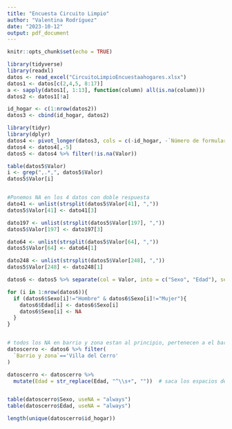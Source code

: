 ```yaml
---
title: "Encuesta Circuito Limpio"
author: "Valentina Rodríguez"
date: "2023-10-12"
output: pdf_document
---
```


```r
knitr::opts_chunk$set(echo = TRUE)
```

```r
library(tidyverse)
library(readxl)
datos <- read_excel("CircuitoLimpioEncuestaahogares.xlsx")
datos1 <- datos[c(2,4,5, 8:17)]
a <- sapply(datos1[, 1:13], function(column) all(is.na(column)))
datos2 <- datos1[!a]
```

```r
id_hogar <- c(1:nrow(datos2))
datos3 <- cbind(id_hogar, datos2)
```

```r
library(tidyr)
library(dplyr)
datos4 <- pivot_longer(datos3, cols = c(-id_hogar, -`Número de formulario`,-`Barrio y zona`,-`Manzana`), names_to = "Variable", values_to = "Valor")
datos4 <- datos4[,-5]
datos5 <- datos4 %>% filter(!is.na(Valor))
```

```r
table(datos5$Valor)
i <- grep(",.*,", datos5$Valor)
datos5$Valor[i]


#Ponemos NA en los 4 datos con doble respuesta
dato41 <- unlist(strsplit(datos5$Valor[41], ","))
datos5$Valor[41] <- dato41[3]

dato197 <- unlist(strsplit(datos5$Valor[197], ","))
datos5$Valor[197] <- dato197[3]

dato64 <- unlist(strsplit(datos5$Valor[64], ","))
datos5$Valor[64] <- dato64[1]

dato248 <- unlist(strsplit(datos5$Valor[248], ","))
datos5$Valor[248] <- dato248[1]
```

```r
datos6 <- datos5 %>% separate(col = Valor, into = c("Sexo", "Edad"), sep = ",")
```

```r
for (i in 1:nrow(datos6)){
  if (datos6$Sexo[i]!="Hombre" & datos6$Sexo[i]!="Mujer"){
    datos6$Edad[i] <- datos6$Sexo[i]
    datos6$Sexo[i] <- NA
  }
}


# todos los NA en barrio y zona estan al principio, pertenecen a el barrio el tobogan
datoscerro <- datos6 %>% filter(
  `Barrio y zona`=='Villa del Cerro'
)
```


```r
datoscerro <- datoscerro %>%
  mutate(Edad = str_replace(Edad, "^\\s+", ""))  # saca los espacios de adelante a las respuestas que tiene


table(datoscerro$Sexo, useNA = "always")
table(datoscerro$Edad, useNA = "always")

length(unique(datoscerro$id_hogar))


```

